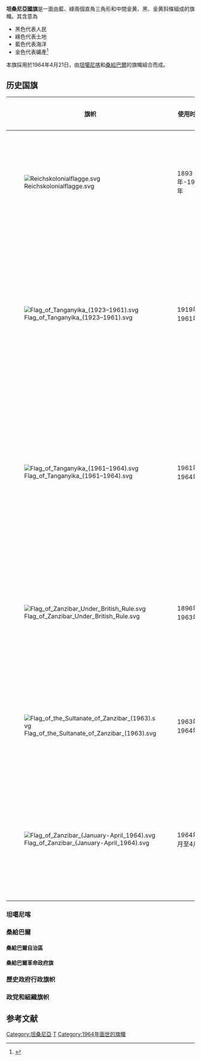 {{noteTA
|1=zh-cn:桑给巴尔; zh-tw:桑吉巴; zh-hk:桑給巴爾;
|2=zh-cn:坦噶尼喀; zh-tw:坦干伊喀; zh-hk:坦噶尼喀;
}}
{{Infobox flag
| Name = 坦桑尼亞
| Article = 
| Image = Flag of Tanzania.svg
| Use = 111110
| Symbol = 
| Proportion = 2:3
| Adoption = 1964年4月21日
| Design = 是一面由藍、綠兩個直角三角形和中間金黄、黑、金黄斜條組成的旗幟。
| Type = National
| Image2 = Flag of the President of Tanzania.svg
| Nickname2 = [[坦桑尼亞總統|坦桑尼亞總統]]旗
| Use2 = 000000
| Proportion2 = 2:3
| Adoption2 = 
| Design2 = 
| Designer2 = 
| Nickname3 = [[桑給巴爾|桑給巴爾]]自治區區旗
| Article3 = 
| Image3 = Flag of Zanzibar.svg
| Use3 = 111110
| Symbol3 = 
| Proportion3 = 2:3
| Adoption3 = 2005年1月9日
| Design3 = 是一面三色旗，自上而下为蓝色、黑色、绿色条纹。左上角是坦桑尼亚国旗。
| Type3 = National
| Image4 = Flag of Zanzibar (January-April 1964).svg
| Nickname4 = 桑給巴爾歷史旗幟
| Use4 = 111111
| Proportion4 = 2:3
| Adoption4 = 
| Design4 = 
| Designer4 = 
}}

'''坦桑尼亞國旗'''是一面由藍、綠兩個直角三角形和中間金黄、黑、金黄斜條組成的旗幟。其含意為

* 黑色代表人民
* 綠色代表土地
* 藍色代表海洋
* 金色代表礦產<ref>{{Cite web |url=http://www.tanzania.go.tz/profilef.html |title=The Republic of Tanzania: Country Profile |accessdate=2007-10-18 |archive-date=2013-11-25 |archive-url=https://web.archive.org/web/20131125222553/http://www.tanzania.go.tz/profilef.html |dead-url=no }}</ref>

本旗採用於1964年4月21日，由[[坦噶尼喀|坦噶尼喀]]和[[桑給巴爾|桑給巴爾]]的旗幟組合而成。

==历史国旗==
{| border="2" cellpadding="4" cellspacing="0" style="margin: 1em 1em 1em 0; background: #f9f9f9; border: 1px #aaa solid; border-collapse: collapse;"
|-  bgcolor="#efefef"
! width="110"|旗帜!!width="100"|使用时间!!width="250"|使用!!width="250"|备注
|-
| [[File:Reichskolonialflagge.svg|border]] || 1893年-1919年 || [[德属东非|德属东非]] || 基于黑、白、红三色的[[德国国旗|德国国旗]]，中间白色圆圈内是[[德国国徽|帝国之鹰]]。
|-
| [[File:Flag_of_Tanganyika_(1923–1961).svg|border]] || 1919年–1961年 || [[坦噶尼喀领地|坦噶尼喀领地]] || 带有英国[[国际联盟|国际联盟]][[国际联盟托管地|任务授权]]徽记的英国[[红船旗|红船旗]]（1946年后为英国[[联合国托管理事会|联合国托管领土]]）以国旗的外半部分为中心。
|-
| [[File:Flag_of_Tanganyika_(1961–1964).svg|border]] || 1961年–1964年 ||[[坦噶尼喀|坦噶尼喀]] ||  上下绿色带金色镶边中间为黑色的三色旗；上下代表一个绿色的田野，中央有一条金色的黑色水平带。
|-
| [[File:Flag_of_Zanzibar_Under_British_Rule.svg|border]] || 1896年–1963年 || [[桑给巴尔苏丹国|桑给巴尔苏丹国]] (英国[[保护国|保护国]]) ||一面红旗。
|-
| [[File:Flag_of_the_Sultanate_of_Zanzibar_(1963).svg|border]] || 1963年–1964年 || [[桑给巴尔苏丹国|桑给巴尔苏丹国]] || 一个红色的字段，中间带有绿色的磁盘，中间带有两个黄色[[丁香|丁香]]。
|-
| [[File:Flag_of_Zanzibar_(January-April_1964).svg|border]] || 1964年1月至4月 || [[桑给巴尔|桑给巴尔和奔巴人民共和国]] || 蓝色、黑色和绿色的三色旗。
|}

===坦噶尼喀===
{{Gallery
|File:Flag of the German Empire.svg|{{FIAV|historical}} 德属东非
|File:Flag of Deutsch-Ostafrika.svg|{{FIAV|historical}} 德属东非
|File:Flag of the German East Africa Company.svg|{{FIAV|historical}} 德属东非
|File:Flag of Tanganyika (1923–1961).svg|{{FIAV|historical}} 英国属地坦噶尼喀1919-1961
|File:Flag of Tanganyika (1961–1964).svg|{{FIAV|historical|1}} 坦噶尼喀共和国 1961-1964
}}

===桑給巴爾===
{{Gallery
|File:Flag of the Sultanate of Zanzibar.svg|桑给巴尔苏丹国
|File:Flag of Zanzibar Under British Rule.svg|英属桑给巴尔
|File:Flag of Sansibar (1861-1963).svg|桑給巴爾苏丹国 1890-1963
|File:Flag of the Sultanate of Zanzibar (1963).svg|桑給巴爾苏丹国 1963-1964
}}
====桑給巴爾自治區====
{{Gallery
|File:Zanzibar-dec-1963-jan-1964.svg|桑給巴爾苏丹国 1963-1964
|File:Flag of Zanzibar (January 1964).svg|桑給巴爾人民共和国 1964
|File:Flag of Zanzibar (January-April 1964).svg|桑給巴爾和奔巴人民共和国 1964
}}

====桑給巴爾革命政府旗====
{{Gallery
|File:Pemba-jan-avr-1964.svg|[[奔巴岛|奔巴岛]]革命政府旗
|File:Flag of Tanzania.svg| 1964年启用
|File:Flag of Zanzibar.svg| 2005年启用
}}
===歷史政府行政旗帜===
{{Gallery
|File:Flag of the British Resident Minister of Zanzibar (1952–1963).svg|桑给巴尔英国驻地部长的旗帜（1952-1963）
|File:Flag of the Governor-General of Tanganyika (1961–1962).svg|坦噶尼喀总督的旗帜（1961-1962）
|File:Government Ensign of Tanganyika (1923–1961).svg|坦噶尼喀政府旗幟（1923年至1961年）
|File:Flag of the British Resident Minister of Zanzibar (1952–1963).svg|桑给巴尔总理旗幟（1952-1963）
|File:Flag of the Royal East African Navy.svg|皇家东非海军的旗帜
}}
===政党和組織旗帜===
{{Gallery
|File:Bandera masai.svg|班德拉马赛人旗幟
|File:Flag of TANU.svg|坦噶尼喀非洲民族联盟
|File:Flag of Afro-Shirazi party.svg|[[非洲-设拉子党|非洲-设拉子党]]
}}

== 参考文献 ==
<div class="references-small">
<references />
</div>
{{非洲題目|国旗}}

[[Category:坦桑尼亞|Category:坦桑尼亞]]
[[Category:國旗|T]]
[[Category:1964年面世的旗幟|Category:1964年面世的旗幟]]
